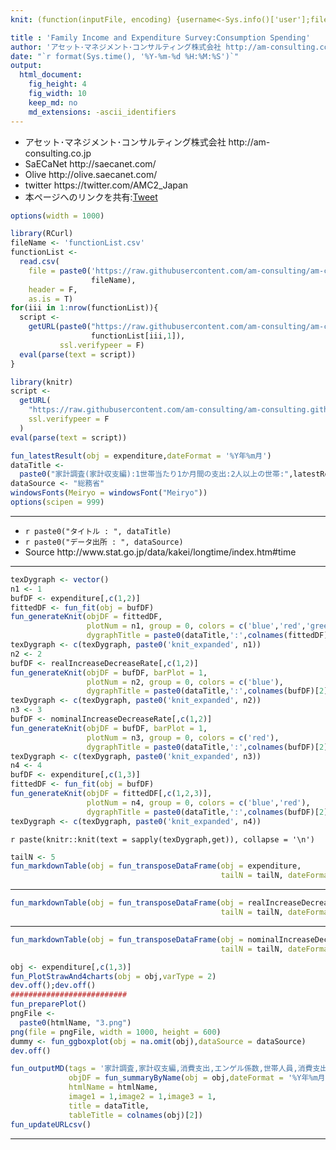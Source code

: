 ```yaml
---
knit: (function(inputFile, encoding) {username<-Sys.info()['user'];fileName<-'defaultPath.csv';pathToFile <-paste0('C:/Users/', username,'/Desktop/pathToCSV/');setwd(pathToFile);buf0<-read.csv(fileName,header = F,skip = 0,stringsAsFactor = F,check.names = F,fileEncoding = 'utf-8');timeStamp<-format(Sys.time(),'%Y%m%d%H%M%S');htmlName<-'ConsumptionSpending';rmarkdown::render(inputFile, encoding = encoding, output_file = paste0('C:/Users/',username,buf0[2,1],'charts/','am-consulting.co.jp-',htmlName,'.html')) })

title : 'Family Income and Expenditure Survey:Consumption Spending'
author: 'アセット･マネジメント･コンサルティング株式会社 http://am-consulting.co.jp'
date: "`r format(Sys.time(), '%Y-%m-%d %H:%M:%S')`"
output: 
  html_document:
    fig_height: 4
    fig_width: 10
    keep_md: no
    md_extensions: -ascii_identifiers 
---
```

<link href="http://knowledgevault.saecanet.com/components/rmarkdown-html.css" rel="stylesheet">
<script src="http://knowledgevault.saecanet.com/components/JavascriptCode.js"></script>
<style>.main-container {max-width : 1000px;}</style>

- アセット･マネジメント･コンサルティング株式会社 http://am-consulting.co.jp
- SaECaNet http://saecanet.com/
- Olive http://olive.saecanet.com/
- twitter https://twitter.com/AMC2_Japan
- 本ページへのリンクを共有:<a href="https://twitter.com/share" class="twitter-share-button" data-via="AMC2_Japan" data-size="large">Tweet</a> <script>!function(d,s,id){var js,fjs=d.getElementsByTagName(s)[0],p=/^http:/.test(d.location)?'http':'https';if(!d.getElementById(id)){js=d.createElement(s);js.id=id;js.src=p+'://platform.twitter.com/widgets.js';fjs.parentNode.insertBefore(js,fjs);}}(document, 'script', 'twitter-wjs');</script>

```r
options(width = 1000)
```

```r
library(RCurl)
fileName <- 'functionList.csv'
functionList <-
  read.csv(
    file = paste0('https://raw.githubusercontent.com/am-consulting/am-consulting.github.io/master/csv/',
                  fileName),
    header = F,
    as.is = T)
for(iii in 1:nrow(functionList)){
  script <- 
    getURL(paste0("https://raw.githubusercontent.com/am-consulting/am-consulting.github.io/master/", 
                  functionList[iii,1]),
           ssl.verifypeer = F)
  eval(parse(text = script))
}
```

```r
library(knitr)
script <-
  getURL(
    "https://raw.githubusercontent.com/am-consulting/am-consulting.github.io/master/importConsumptionSpending.r",
    ssl.verifypeer = F
  )
eval(parse(text = script))
```

```r
fun_latestResult(obj = expenditure,dateFormat = '%Y年%m月')
dataTitle <- 
  paste0("家計調査(家計収支編):1世帯当たり1か月間の支出:2人以上の世帯:",latestResult)
dataSource <- "総務省"
windowsFonts(Meiryo = windowsFont("Meiryo"))
options(scipen = 999)
```

***

- `r paste0("タイトル : ", dataTitle)`
- `r paste0("データ出所 : ", dataSource)`
- Source http://www.stat.go.jp/data/kakei/longtime/index.htm#time

***

```r
texDygraph <- vector()
n1 <- 1
bufDF <- expenditure[,c(1,2)]
fittedDF <- fun_fit(obj = bufDF)
fun_generateKnit(objDF = fittedDF, 
                 plotNum = n1, group = 0, colors = c('blue','red','green','orange'),
                 dygraphTitle = paste0(dataTitle,':',colnames(fittedDF)[2]))
texDygraph <- c(texDygraph, paste0('knit_expanded', n1))
n2 <- 2
bufDF <- realIncreaseDecreaseRate[,c(1,2)]
fun_generateKnit(objDF = bufDF, barPlot = 1, 
                 plotNum = n2, group = 0, colors = c('blue'),
                 dygraphTitle = paste0(dataTitle,':',colnames(bufDF)[2]))
texDygraph <- c(texDygraph, paste0('knit_expanded', n2))
n3 <- 3
bufDF <- nominalIncreaseDecreaseRate[,c(1,2)]
fun_generateKnit(objDF = bufDF, barPlot = 1, 
                 plotNum = n3, group = 0, colors = c('red'),
                 dygraphTitle = paste0(dataTitle,':',colnames(bufDF)[2]))
texDygraph <- c(texDygraph, paste0('knit_expanded', n3))
n4 <- 4
bufDF <- expenditure[,c(1,3)]
fittedDF <- fun_fit(obj = bufDF)
fun_generateKnit(objDF = fittedDF[,c(1,2,3)], 
                 plotNum = n4, group = 0, colors = c('blue','red'),
                 dygraphTitle = paste0(dataTitle,':',colnames(bufDF)[2]))
texDygraph <- c(texDygraph, paste0('knit_expanded', n4))
```

`r paste(knitr::knit(text = sapply(texDygraph,get)), collapse = '\n')`

```r
tailN <- 5
fun_markdownTable(obj = fun_transposeDataFrame(obj = expenditure, 
                                               tailN = tailN, dateFormat = '%Y年%m月'))
```

***

```r
fun_markdownTable(obj = fun_transposeDataFrame(obj = realIncreaseDecreaseRate[,1:2], 
                                               tailN = tailN, dateFormat = '%Y年%m月'))
```

***

```r
fun_markdownTable(obj = fun_transposeDataFrame(obj = nominalIncreaseDecreaseRate[,1:2], 
                                               tailN = tailN, dateFormat = '%Y年%m月'))
```

```r
obj <- expenditure[,c(1,3)]
fun_PlotStrawAnd4charts(obj = obj,varType = 2)
dev.off();dev.off()
##########################
fun_preparePlot()
pngFile <- 
  paste0(htmlName, "3.png")
png(file = pngFile, width = 1000, height = 600)
dummy <- fun_ggboxplot(obj = na.omit(obj),dataSource = dataSource)
dev.off()
```

```r
fun_outputMD(tags = '家計調査,家計収支編,消費支出,エンゲル係数,世帯人員,消費支出',
             objDF = fun_summaryByName(obj = obj,dateFormat = '%Y年%m月'),
             htmlName = htmlName,
             image1 = 1,image2 = 1,image3 = 1, 
             title = dataTitle,
             tableTitle = colnames(obj)[2])
fun_updateURLcsv()
```

***
<script>MakeNegative();</script>
<script>
  (function(i,s,o,g,r,a,m){i['GoogleAnalyticsObject']=r;i[r]=i[r]||function(){
  (i[r].q=i[r].q||[]).push(arguments)},i[r].l=1*new Date();a=s.createElement(o),
  m=s.getElementsByTagName(o)[0];a.async=1;a.src=g;m.parentNode.insertBefore(a,m)
  })(window,document,'script','https://www.google-analytics.com/analytics.js','ga');

  ga('create', 'UA-3077339-5', 'auto');
  ga('send', 'pageview');

</script>
